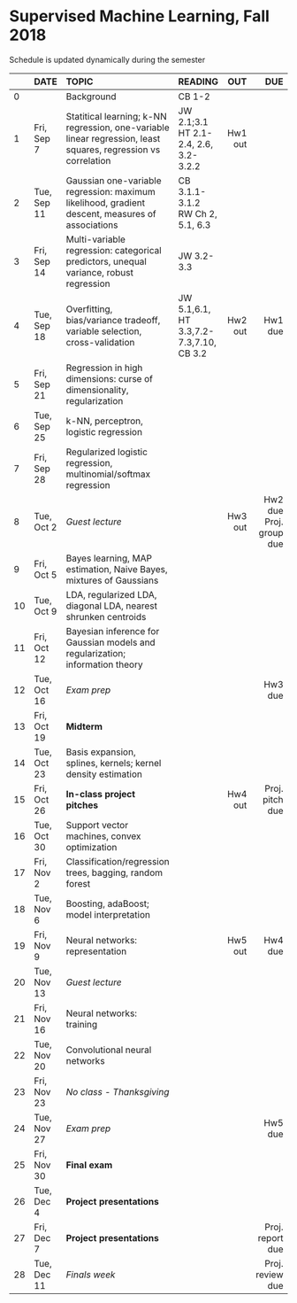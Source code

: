 <h1> Supervised Machine Learning, Fall 2018 </h1>
Schedule is updated dynamically during the semester
</br>

<font size="3">

|  | DATE      | TOPIC              |READING    |      OUT|      DUE   |
|--| --------- |:-------------------- |:---------------| -------:| ----------:|
|0 |           |Background|CB 1-2||||
|1 |Fri, Sep 7 |Statitical learning; k-NN regression, one-variable linear regression, least squares, regression vs correlation|JW 2.1;3.1</br>HT 2.1-2.4, 2.6, 3.2-3.2.2|Hw1 out||
|2 |Tue, Sep 11|Gaussian one-variable regression: maximum likelihood, gradient descent, measures of associations|CB 3.1.1-3.1.2</br>RW Ch 2, 5.1, 6.3|||
|3 |Fri, Sep 14|Multi-variable regression: categorical predictors, unequal variance, robust regression|JW 3.2-3.3|||
|4 |Tue, Sep 18|Overfitting, bias/variance tradeoff, variable selection, cross-validation|JW 5.1,6.1,</br>HT 3.3,7.2-7.3,7.10, CB 3.2|Hw2 out| Hw1 due|
|5 |Fri, Sep 21|Regression in high dimensions: curse of dimensionality, regularization||||
|6 |Tue, Sep 25|k-NN, perceptron, logistic regression||||
|7 |Fri, Sep 28|Regularized logistic regression, multinomial/softmax regression||||
|8 |Tue, Oct 2 | *Guest lecture*||Hw3 out| Hw2 due</br>Proj. group due|
|9 |Fri, Oct 5 |Bayes learning, MAP estimation, Naive Bayes, mixtures of Gaussians||||
|10|Tue, Oct 9 |LDA, regularized LDA, diagonal LDA, nearest shrunken centroids||||
|11|Fri, Oct 12|Bayesian inference for Gaussian models and regularization; information theory||||
|12|Tue, Oct 16|*Exam prep*|||Hw3 due|
|13|Fri, Oct 19|**Midterm**||||
|14|Tue, Oct 23|Basis expansion, splines, kernels; kernel density estimation||||
|15|Fri, Oct 26|**In-class project pitches**||Hw4 out|Proj. pitch due|
|16|Tue, Oct 30|Support vector machines, convex optimization||||
|17|Fri, Nov 2 |Classification/regression trees, bagging, random forest||||
|18|Tue, Nov 6 |Boosting, adaBoost; model interpretation||||
|19|Fri, Nov 9 |Neural networks: representation||Hw5 out| Hw4 due|
|20|Tue, Nov 13| *Guest lecture*||||
|21|Fri, Nov 16|Neural networks: training||||
|22|Tue, Nov 20|Convolutional neural networks||||
|23|Fri, Nov 23|*No class - Thanksgiving*||||
|24|Tue, Nov 27|*Exam prep*|||Hw5 due|
|25|Fri, Nov 30|**Final exam**||||
|26|Tue, Dec 4 |**Project presentations**||||
|27|Fri, Dec 7 |**Project presentations**|||Proj. report due|
|28|Tue, Dec 11| *Finals week*|||Proj. review due|
</font>